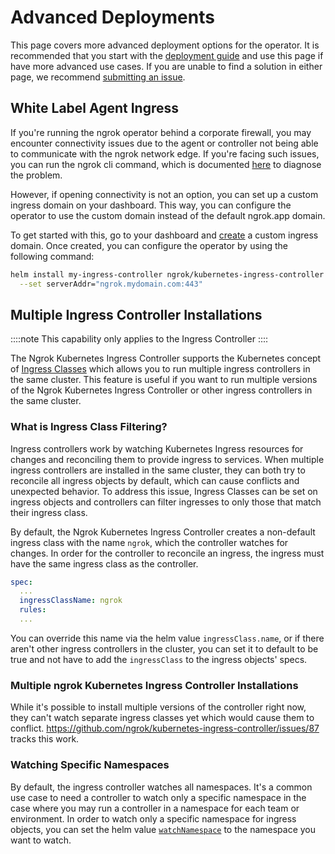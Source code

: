 

# Advanced Deployments

This page covers more advanced deployment options for the operator. It is recommended that you start with the [deployment guide](/docs/k8s/deployment-guide) and use this page if have more advanced use cases. If you are unable to find a solution in either page, we recommend [submitting an issue](https://github.com/ngrok/kubernetes-ingress-controller/issues/new/choose).

## White Label Agent Ingress

If you're running the ngrok operator behind a corporate firewall, you may encounter connectivity issues due to the agent or controller not being able to communicate with the ngrok network edge. If you're facing such issues, you can run the ngrok cli command, which is documented [here](/guides/other-guides/running-behind-firewalls) to diagnose the problem.

However, if opening connectivity is not an option, you can set up a custom ingress domain on your dashboard. This way, you can configure the operator to use the custom domain instead of the default ngrok.app domain.

To get started with this, go to your dashboard and [create](https://dashboard.ngrok.com/cloud-edge/domains) a custom ingress domain. Once created, you can configure the operator by using the following command:

```bash
helm install my-ingress-controller ngrok/kubernetes-ingress-controller \
  --set serverAddr="ngrok.mydomain.com:443"
```

## Multiple Ingress Controller Installations

::::note
This capability only applies to the Ingress Controller
::::

The Ngrok Kubernetes Ingress Controller supports the Kubernetes concept of [Ingress Classes](https://kubernetes.io/docs/concepts/services-networking/ingress/) which allows you to run multiple ingress controllers in the same cluster. This feature is useful if you want to run multiple versions of the Ngrok Kubernetes Ingress Controller or other ingress controllers in the same cluster.

### What is Ingress Class Filtering?

Ingress controllers work by watching Kubernetes Ingress resources for changes and reconciling them to provide ingress to services. When multiple ingress controllers are installed in the same cluster, they can both try to reconcile all ingress objects by default, which can cause conflicts and unexpected behavior. To address this issue, Ingress Classes can be set on ingress objects and controllers can filter ingresses to only those that match their ingress class.

By default, the Ngrok Kubernetes Ingress Controller creates a non-default ingress class with the name `ngrok`, which the controller watches for changes. In order for the controller to reconcile an ingress, the ingress must have the same ingress class as the controller.

```yaml
spec:
  ...
  ingressClassName: ngrok
  rules:
  ...
```

You can override this name via the helm value `ingressClass.name`, or if there aren't other ingress controllers in the cluster, you can set it to default to be true and not have to add the `ingressClass` to the ingress objects' specs.

### Multiple ngrok Kubernetes Ingress Controller Installations

While it's possible to install multiple versions of the controller right now, they can't watch separate ingress classes yet which would cause them to conflict. https://github.com/ngrok/kubernetes-ingress-controller/issues/87 tracks this work.

### Watching Specific Namespaces

By default, the ingress controller watches all namespaces. It's a common use case to need a controller to watch only a specific namespace in the case where you may run a controller in a namespace for each team or environment. In order to watch only a specific namespace for ingress objects, you can set the helm value [`watchNamespace`](https://github.com/ngrok/kubernetes-ingress-controller/blob/main/helm/ingress-controller/README.md#controller-parameters) to the namespace you want to watch.
